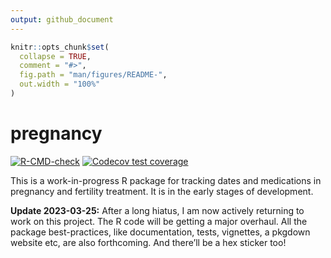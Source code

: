 ```yaml
---
output: github_document
---
```


<!-- README.md is generated from README.Rmd. Please edit that file -->

```r
knitr::opts_chunk$set(
  collapse = TRUE,
  comment = "#>",
  fig.path = "man/figures/README-",
  out.width = "100%"
)
```

# pregnancy

<!-- badges: start -->
[![R-CMD-check](https://github.com/EllaKaye/pregnancy/actions/workflows/R-CMD-check.yaml/badge.svg)](https://github.com/EllaKaye/pregnancy/actions/workflows/R-CMD-check.yaml)
[![Codecov test coverage](https://codecov.io/gh/EllaKaye/pregnancy/branch/main/graph/badge.svg)](https://app.codecov.io/gh/EllaKaye/pregnancy?branch=main)
<!-- badges: end -->

This is a work-in-progress R package for tracking dates and medications in pregnancy and fertility treatment. 
It is in the early stages of development. 

**Update 2023-03-25:** 
After a long hiatus, I am now actively returning to work on this project.
The R code will be getting a major overhaul.
All the package best-practices, like documentation, tests, vignettes, a pkgdown website etc, are also forthcoming. And there'll be a hex sticker too!

<!-- ## Installation -->

<!-- You can install the development version of pregnancy from [GitHub](https://github.com/) with: -->

<!-- ``` r -->
<!-- # install.packages("devtools") -->
<!-- devtools::install_github("EllaKaye/pregnancy") -->
<!-- ``` -->

<!-- ## Example -->

<!-- This is a basic example which shows you how to solve a common problem: -->

<!-- ```{r example} -->
<!-- library(pregnancy) -->
<!-- ## basic example code -->
<!-- ``` -->

<!-- What is special about using `README.Rmd` instead of just `README.md`? You can include R chunks like so: -->

<!-- ```{r cars} -->
<!-- summary(cars) -->
<!-- ``` -->

<!-- You'll still need to render `README.Rmd` regularly, to keep `README.md` up-to-date. `devtools::build_readme()` is handy for this. You could also use GitHub Actions to re-render `README.Rmd` every time you push. An example workflow can be found here: <https://github.com/r-lib/actions/tree/v1/examples>. -->
